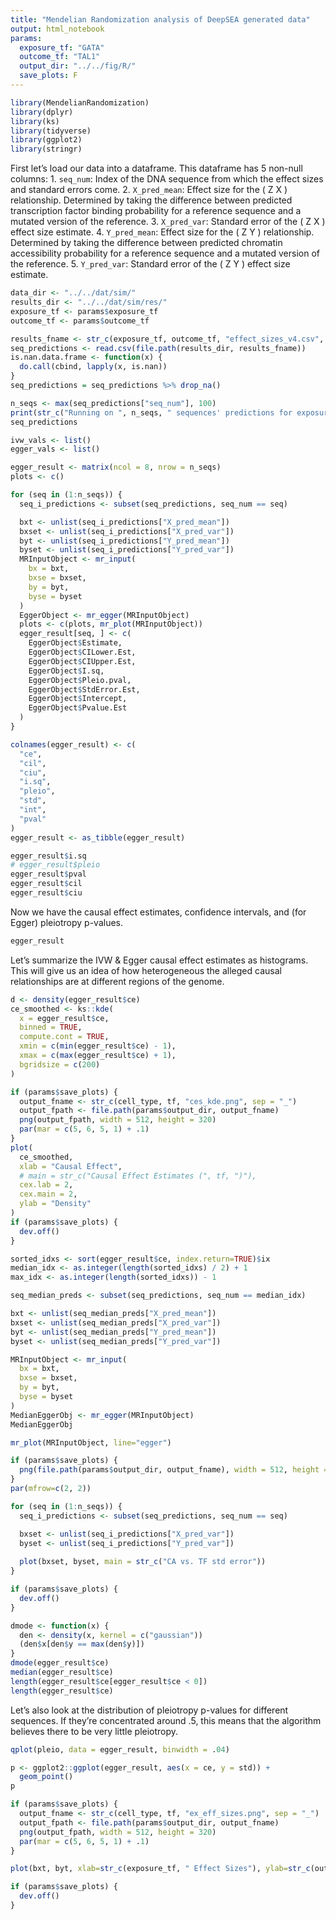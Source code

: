 ```yaml
---
title: "Mendelian Randomization analysis of DeepSEA generated data"
output: html_notebook
params:
  exposure_tf: "GATA"
  outcome_tf: "TAL1"
  output_dir: "../../fig/R/"
  save_plots: F
---
```

```r
library(MendelianRandomization)
library(dplyr)
library(ks)
library(tidyverse)
library(ggplot2)
library(stringr)
```

First let's load our data into a dataframe. This dataframe has 5 non-null columns: 
1. `seq_num`: Index of the DNA sequence from which the effect sizes and standard errors come.
2. `X_pred_mean`: Effect size for the \( Z \rightarrow X \) relationship. Determined by taking the difference between predicted transcription factor binding probability for a reference sequence and a mutated version of the reference.
3. `X_pred_var`: Standard error of the \( Z \rightarrow X \) effect size estimate.
4. `Y_pred_mean`: Effect size for the \( Z \rightarrow Y \) relationship. Determined by taking the difference between predicted chromatin accessibility probability for a reference sequence and a mutated version of the reference.
5. `Y_pred_var`: Standard error of the \( Z \rightarrow Y \) effect size estimate.

```r
data_dir <- "../../dat/sim/"
results_dir <- "../../dat/sim/res/"
exposure_tf <- params$exposure_tf
outcome_tf <- params$outcome_tf

results_fname <- str_c(exposure_tf, outcome_tf, "effect_sizes_v4.csv", sep = "_")
seq_predictions <- read.csv(file.path(results_dir, results_fname))
is.nan.data.frame <- function(x) {
  do.call(cbind, lapply(x, is.nan))
}
seq_predictions = seq_predictions %>% drop_na()

n_seqs <- max(seq_predictions["seq_num"], 100)
print(str_c("Running on ", n_seqs, " sequences' predictions for exposure ", exposure_tf, " and outcome ", outcome_tf))
seq_predictions
```


```r
ivw_vals <- list()
egger_vals <- list()

egger_result <- matrix(ncol = 8, nrow = n_seqs)
plots <- c()

for (seq in (1:n_seqs)) {
  seq_i_predictions <- subset(seq_predictions, seq_num == seq)

  bxt <- unlist(seq_i_predictions["X_pred_mean"])
  bxset <- unlist(seq_i_predictions["X_pred_var"])
  byt <- unlist(seq_i_predictions["Y_pred_mean"])
  byset <- unlist(seq_i_predictions["Y_pred_var"])
  MRInputObject <- mr_input(
    bx = bxt,
    bxse = bxset,
    by = byt,
    byse = byset
  )
  EggerObject <- mr_egger(MRInputObject)
  plots <- c(plots, mr_plot(MRInputObject))
  egger_result[seq, ] <- c(
    EggerObject$Estimate,
    EggerObject$CILower.Est,
    EggerObject$CIUpper.Est,
    EggerObject$I.sq,
    EggerObject$Pleio.pval,
    EggerObject$StdError.Est,
    EggerObject$Intercept,
    EggerObject$Pvalue.Est
  )
}

colnames(egger_result) <- c(
  "ce",
  "cil",
  "ciu",
  "i.sq",
  "pleio",
  "std",
  "int",
  "pval"
)
egger_result <- as_tibble(egger_result)
```

```r
egger_result$i.sq
# egger_result$pleio
egger_result$pval
egger_result$cil
egger_result$ciu
```

Now we have the causal effect estimates, confidence intervals, and (for Egger) pleiotropy p-values.
```r
egger_result
```

Let's summarize the IVW & Egger causal effect estimates as histograms. This will give us an idea of how heterogeneous the alleged causal relationships are at different regions of the genome.
```r
d <- density(egger_result$ce)
ce_smoothed <- ks::kde(
  x = egger_result$ce,
  binned = TRUE,
  compute.cont = TRUE,
  xmin = c(min(egger_result$ce) - 1),
  xmax = c(max(egger_result$ce) + 1),
  bgridsize = c(200)
)

if (params$save_plots) {
  output_fname <- str_c(cell_type, tf, "ces_kde.png", sep = "_")
  output_fpath <- file.path(params$output_dir, output_fname)
  png(output_fpath, width = 512, height = 320)
  par(mar = c(5, 6, 5, 1) + .1)
}
plot(
  ce_smoothed,
  xlab = "Causal Effect",
  # main = str_c("Causal Effect Estimates (", tf, ")"),
  cex.lab = 2,
  cex.main = 2,
  ylab = "Density"
)
if (params$save_plots) {
  dev.off()
}
```

```r
sorted_idxs <- sort(egger_result$ce, index.return=TRUE)$ix
median_idx <- as.integer(length(sorted_idxs) / 2) + 1
max_idx <- as.integer(length(sorted_idxs)) - 1

seq_median_preds <- subset(seq_predictions, seq_num == median_idx)

bxt <- unlist(seq_median_preds["X_pred_mean"])
bxset <- unlist(seq_median_preds["X_pred_var"])
byt <- unlist(seq_median_preds["Y_pred_mean"])
byset <- unlist(seq_median_preds["Y_pred_var"])

MRInputObject <- mr_input(
  bx = bxt,
  bxse = bxset,
  by = byt,
  byse = byset
)
MedianEggerObj <- mr_egger(MRInputObject)
MedianEggerObj
```


```r
mr_plot(MRInputObject, line="egger")
```


```r

if (params$save_plots) {
  png(file.path(params$output_dir, output_fname), width = 512, height = 320)
}
par(mfrow=c(2, 2))

for (seq in (1:n_seqs)) {
  seq_i_predictions <- subset(seq_predictions, seq_num == seq)

  bxset <- unlist(seq_i_predictions["X_pred_var"])
  byset <- unlist(seq_i_predictions["Y_pred_var"])
  
  plot(bxset, byset, main = str_c("CA vs. TF std error"))
}

if (params$save_plots) {
  dev.off()
}
```

```r
dmode <- function(x) {
  den <- density(x, kernel = c("gaussian"))
  (den$x[den$y == max(den$y)])
}
dmode(egger_result$ce)
median(egger_result$ce)
length(egger_result$ce[egger_result$ce < 0])
length(egger_result$ce)
```

Let's also look at the distribution of pleiotropy p-values for different sequences. If they're concentrated around .5, this means that the algorithm believes there to be very little pleiotropy.

```r
qplot(pleio, data = egger_result, binwidth = .04)
```

```r
p <- ggplot2::ggplot(egger_result, aes(x = ce, y = std)) +
  geom_point()
p
```

```r
if (params$save_plots) {
  output_fname <- str_c(cell_type, tf, "ex_eff_sizes.png", sep = "_")
  output_fpath <- file.path(params$output_dir, output_fname)
  png(output_fpath, width = 512, height = 320)
  par(mar = c(5, 6, 5, 1) + .1)
}

plot(bxt, byt, xlab=str_c(exposure_tf, " Effect Sizes"), ylab=str_c(outcome_tf, " Effect Sizes"))

if (params$save_plots) {
  dev.off()
}
```

